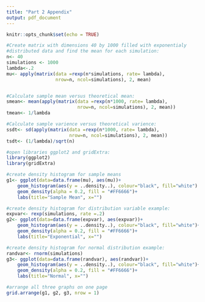 ```yaml
---
title: "Part 2 Appendix"
output: pdf_document
---
```


```r
knitr::opts_chunk$set(echo = TRUE)
```

```r
#Create matrix with dimensions 40 by 1000 filled with exponentialy 
#distributed data and find the mean for each simulation:
n<- 40
simulations <- 1000
lambda<-.2
mu<- apply(matrix(data =rexp(n*simulations, rate= lambda), 
                  nrow=n, ncol=simulations), 2, mean)


#Calculate sample mean versus theoretical mean:
smean<- mean(apply(matrix(data =rexp(n*1000, rate= lambda), 
                          nrow=n, ncol=simulations), 2, mean))
tmean<- 1/lambda

#Calculate sample varience versus theoretical varience:
ssdt<- sd(apply(matrix(data =rexp(n*1000, rate= lambda), 
                       nrow=n, ncol=simulations), 2, mean))
tsdt<- (1/lambda)/sqrt(n)

#open libraries ggplot2 and gridExtra:
library(ggplot2)
library(gridExtra)

#create density histogram for sample means
g1<- ggplot(data=data.frame(mu), aes(mu))+
    geom_histogram(aes(y = ..density..), colour="black", fill="white") +
    geom_density(alpha = 0.2, fill = "#FF6666")+
    labs(title="Sample Mean", x="")

#create density histogram for distribution variable example:
expvar<- rexp(simulations, rate =.2)
g2<- ggplot(data=data.frame(expvar), aes(expvar))+
    geom_histogram(aes(y = ..density..), colour="black", fill="white")+
    geom_density(alpha = 0.2, fill = "#FF6666")+
    labs(title="Exponential", x="")

#create density histogram for normal distribution example:
randvar<- rnorm(simulations)
g3<- ggplot(data=data.frame(randvar), aes(randvar))+
    geom_histogram(aes(y = ..density..), colour="black", fill="white")+
    geom_density(alpha = 0.2, fill = "#FF6666")+ 
    labs(title="Normal", x="")

#arrange all three graphs on one page 
grid.arrange(g1, g2, g3, nrow = 1)
```

